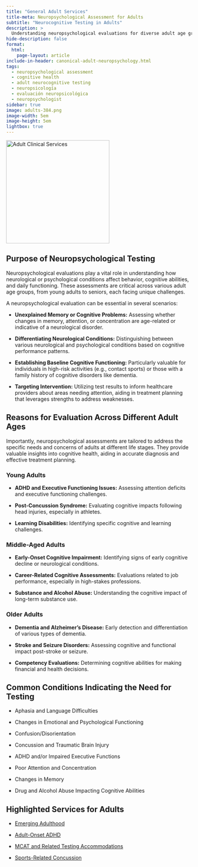```yaml
---
title: "General Adult Services"
title-meta: Neuropsychological Assessment for Adults
subtitle: "Neurocognitive Testing in Adults"
description: >
  Understanding neuropsychological evaluations for diverse adult age groups.
hide-description: false
format:
  html:
    page-layout: article
include-in-header: canonical-adult-neuropsychology.html
tags:
  - neuropsychological assessment
  - cognitive health
  - adult neurocognitive testing
  - neuropsicología
  - evaluación neuropsicológica
  - neuropsychologist
sidebar: true
image: adults-384.png
image-width: 5em
image-height: 5em
lightbox: true
---
```


![](adults-384.png "Adult Clinical Services"){width=20em fig-alt="A brainworkup kids logo for adult services."}

## Purpose of Neuropsychological Testing

Neuropsychological evaluations play a vital role in understanding how neurological or psychological conditions affect behavior, cognitive abilities, and daily functioning. These assessments are critical across various adult age groups, from young adults to seniors, each facing unique challenges.

A neuropsychological evaluation can be essential in several scenarios:

- **Unexplained Memory or Cognitive Problems:** Assessing whether changes in memory, attention, or concentration are age-related or indicative of a neurological disorder.

- **Differentiating Neurological Conditions:** Distinguishing between various neurological and psychological conditions based on cognitive performance patterns.

- **Establishing Baseline Cognitive Functioning:** Particularly valuable for individuals in high-risk activities (e.g., contact sports) or those with a family history of cognitive disorders like dementia.
- **Targeting Intervention:** Utilizing test results to inform healthcare providers about areas needing attention, aiding in treatment planning that leverages strengths to address weaknesses.

## Reasons for Evaluation Across Different Adult Ages

Importantly, neuropsychological assessments are tailored to address the specific needs and concerns of adults at different life stages. They provide valuable insights into cognitive health, aiding in accurate diagnosis and effective treatment planning.

### Young Adults

- **ADHD and Executive Functioning Issues:** Assessing attention deficits and executive functioning challenges.

- **Post-Concussion Syndrome:** Evaluating cognitive impacts following head injuries, especially in athletes.

- **Learning Disabilities:** Identifying specific cognitive and learning challenges.

### Middle-Aged Adults

- **Early-Onset Cognitive Impairment:** Identifying signs of early cognitive decline or neurological conditions.

- **Career-Related Cognitive Assessments:** Evaluations related to job performance, especially in high-stakes professions.

- **Substance and Alcohol Abuse:** Understanding the cognitive impact of long-term substance use.

### Older Adults

- **Dementia and Alzheimer's Disease:** Early detection and differentiation of various types of dementia.

- **Stroke and Seizure Disorders:** Assessing cognitive and functional impact post-stroke or seizure.

- **Competency Evaluations:** Determining cognitive abilities for making financial and health decisions.

## Common Conditions Indicating the Need for Testing

- Aphasia and Language Difficulties

- Changes in Emotional and Psychological Functioning

- Confusion/Disorientation

- Concussion and Traumatic Brain Injury

- ADHD and/or Impaired Executive Functions

- Poor Attention and Concentration

- Changes in Memory

- Drug and Alcohol Abuse Impacting Cognitive Abilities

## Highlighted Services for Adults

- [Emerging Adulthood](/emerging-adulthood/index.qmd)

- [Adult-Onset ADHD](/adult-onset-adhd/index.qmd)

- [MCAT and Related Testing Accommodations](/testing-accommodations/index.qmd)

- [Sports-Related Concussion](/concussion/index.qmd)
